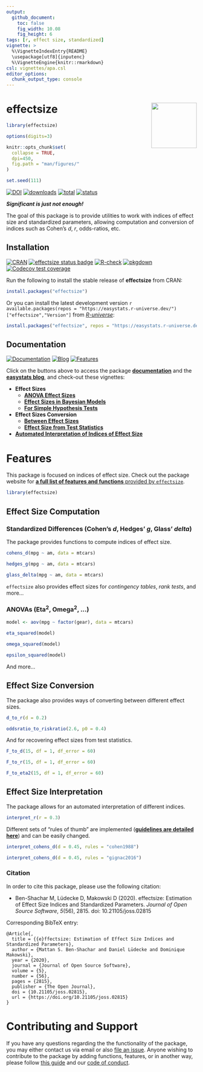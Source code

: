 ```yaml
---
output: 
  github_document:
    toc: false
    fig_width: 10.08
    fig_height: 6
tags: [r, effect size, standardized]
vignette: >
  %\VignetteIndexEntry{README}
  \usepackage[utf8]{inputenc}
  %\VignetteEngine{knitr::rmarkdown}
csl: vignettes/apa.csl
editor_options: 
  chunk_output_type: console
---
```


# effectsize <img src="man/figures/logo.png" align="right" width="120" />

```r
library(effectsize)

options(digits=3)

knitr::opts_chunk$set(
  collapse = TRUE,
  dpi=450,
  fig.path = "man/figures/"
)

set.seed(111)
```

[![DOI](https://joss.theoj.org/papers/10.21105/joss.02815/status.svg/)](https://doi.org/10.21105/joss.02815)
[![downloads](https://cranlogs.r-pkg.org/badges/effectsize)](https://cran.r-project.org/package=effectsize/)
[![total](https://cranlogs.r-pkg.org/badges/grand-total/effectsize)](https://cran.r-project.org/package=effectsize/)
[![status](https://tinyverse.netlify.com/badge/effectsize/)](https://CRAN.R-project.org/package=effectsize/)


***Significant is just not enough!***

The goal of this package is to provide utilities to work with indices of effect size and standardized parameters, allowing computation and conversion of indices such as Cohen's *d*, *r*, odds-ratios, etc.


## Installation

[![CRAN](https://www.r-pkg.org/badges/version/effectsize)](https://cran.r-project.org/package=effectsize/)
[![effectsize status badge](https://easystats.r-universe.dev/badges/effectsize/)](https://easystats.r-universe.dev/)
[![R-check](https://github.com/easystats/effectsize/workflows/R-check/badge.svg/)](https://github.com/easystats/effectsize/actions/)
[![pkgdown](https://github.com/easystats/effectsize/workflows/pkgdown/badge.svg/)](https://github.com/easystats/effectsize/actions/)
[![Codecov test coverage](https://codecov.io/gh/easystats/effectsize/branch/main/graph/badge.svg/)](https://app.codecov.io/gh/easystats/effectsize?branch=main/)

Run the following to install the stable release of **effectsize** from CRAN:

```r
install.packages("effectsize")
```

Or you can install the latest development version ``r available.packages(repos = "https://easystats.r-universe.dev/")["effectsize","Version"]`` from [*R-universe*](https://easystats.r-universe.dev):

```r
install.packages("effectsize", repos = "https://easystats.r-universe.dev/")
```

<!-- Or from *GitHub*: -->

<!-- ```{r, warning=FALSE, message=FALSE, eval=FALSE} -->
<!-- if (!require("remotes")) install.packages("remotes") -->
<!-- remotes::install_github("easystats/effectsize") -->
<!-- ``` -->

## Documentation

[![Documentation](https://img.shields.io/badge/documentation-effectsize-orange.svg?colorB=E91E63/)](https://easystats.github.io/effectsize/)
[![Blog](https://img.shields.io/badge/blog-easystats-orange.svg?colorB=FF9800/)](https://easystats.github.io/blog/posts/)
[![Features](https://img.shields.io/badge/features-effectsize-orange.svg?colorB=2196F3/)](https://easystats.github.io/effectsize/reference/index.html)

Click on the buttons above to access the package [**documentation**](https://easystats.github.io/effectsize/) and the [**easystats blog**](https://easystats.github.io/blog/posts/), and check-out these vignettes:

- **Effect Sizes**  
  - [**ANOVA Effect Sizes**](https://easystats.github.io/effectsize/articles/anovaES.html)
  - [**Effect Sizes in Bayesian Models**](https://easystats.github.io/effectsize/articles/bayesian_models.html)  
  - [**For Simple Hypothesis Tests**](https://easystats.github.io/effectsize/articles/simple_htests.html)  
- **Effect Sizes Conversion**    
  - [**Between Effect Sizes**](https://easystats.github.io/effectsize/articles/convert.html)
  - [**Effect Size from Test Statistics**](https://easystats.github.io/effectsize/articles/from_test_statistics.html)
- [**Automated Interpretation of Indices of Effect Size**](https://easystats.github.io/effectsize/articles/interpret.html)



# Features

This package is focused on indices of effect size. Check out the package website for [**a full list of features and functions** provided by `effectsize`](https://easystats.github.io/effectsize/reference/index.html).

```r
library(effectsize)
```

## Effect Size Computation

### Standardized Differences (Cohen's *d*, Hedges' *g*, Glass' *delta*)

The package provides functions to compute indices of effect size.

```r
cohens_d(mpg ~ am, data = mtcars)

hedges_g(mpg ~ am, data = mtcars)

glass_delta(mpg ~ am, data = mtcars)
```

`effectsize` also provides effect sizes for *contingency tables*, *rank tests*, and more...

### ANOVAs (Eta<sup>2</sup>, Omega<sup>2</sup>, ...)

```r
model <- aov(mpg ~ factor(gear), data = mtcars)

eta_squared(model)

omega_squared(model)

epsilon_squared(model)
```

And more...


<!-- ### Regression Models (Standardized Parameters) -->

<!-- Importantly, `effectsize` also provides [advanced methods](https://easystats.github.io/effectsize/articles/standardize_parameters.html) to compute standardized parameters for regression models. -->

<!-- ```{r beta, warning=FALSE, message=FALSE} -->
<!-- m <- lm(rating ~ complaints + privileges + advance, data = attitude) -->

<!-- standardize_parameters(m) -->
<!-- ``` -->

<!-- Also, models can be re-fit with standardized data: -->

<!-- ```{r std-model, warning=FALSE, message=FALSE} -->
<!-- standardize(m) -->
<!-- ``` -->

## Effect Size Conversion

The package also provides ways of converting between different effect sizes.

```r
d_to_r(d = 0.2)

oddsratio_to_riskratio(2.6, p0 = 0.4)
```

And for recovering effect sizes from test statistics.

```r
F_to_d(15, df = 1, df_error = 60)

F_to_r(15, df = 1, df_error = 60)

F_to_eta2(15, df = 1, df_error = 60)
```

## Effect Size Interpretation

The package allows for an automated interpretation of different indices. 

```r
interpret_r(r = 0.3)
```

Different sets of "rules of thumb" are implemented ([**guidelines are detailed here**](https://easystats.github.io/effectsize/articles/interpret.html)) and can be easily changed.


```r
interpret_cohens_d(d = 0.45, rules = "cohen1988")

interpret_cohens_d(d = 0.45, rules = "gignac2016")
```


### Citation

In order to cite this package, please use the following citation:

  * Ben-Shachar M, Lüdecke D, Makowski D (2020). effectsize: Estimation of Effect Size Indices and Standardized Parameters. _Journal of Open Source Software_, *5*(56), 2815. doi: 10.21105/joss.02815
  
Corresponding BibTeX entry:

```
@Article{,
  title = {{e}ffectsize: Estimation of Effect Size Indices and Standardized Parameters},
  author = {Mattan S. Ben-Shachar and Daniel Lüdecke and Dominique Makowski},
  year = {2020},
  journal = {Journal of Open Source Software},
  volume = {5},
  number = {56},
  pages = {2815},
  publisher = {The Open Journal},
  doi = {10.21105/joss.02815},
  url = {https://doi.org/10.21105/joss.02815}
}
```

# Contributing and Support

If you have any questions regarding the the functionality of the package, you may either contact us via email or also [file an issue](https://github.com/easystats/effectsize/issues/). Anyone wishing to contribute to the package by adding functions, features, or in another way, please follow [this guide](https://github.com/easystats/effectsize/blob/main/.github/CONTRIBUTING.md/) and our [code of conduct](https://github.com/easystats/effectsize/blob/main/.github/CODE_OF_CONDUCT.md/).
